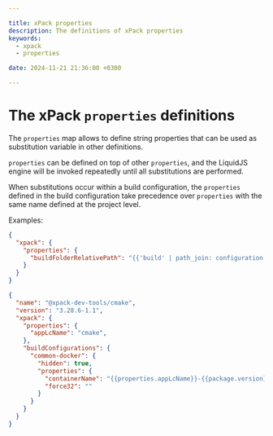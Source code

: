 ```yaml
---

title: xPack properties
description: The definitions of xPack properties
keywords:
  - xpack
  - properties

date: 2024-11-21 21:36:00 +0300

---
```


# The xPack `properties` definitions

The `properties` map allows to define string properties that can
be used as substitution variable in other definitions.

`properties` can be defined on top of other `properties`, and the LiquidJS
engine will be invoked repeatedly until all substitutions are performed.

When substitutions occur within a build configuration, the `properties`
defined in the build configuration take precedence over `properties`
with the same name defined at the project level.

Examples:

```json title="Project properties" {4}
{
  "xpack": {
    "properties": {
      "buildFolderRelativePath": "{{'build' | path_join: configuration.name | to_filename | downcase}}",
    }
  }
}
```

```json title="Build configuration properties" {6,12,13}
{
  "name": "@xpack-dev-tools/cmake",
  "version": "3.28.6-1.1",
  "xpack": {
    "properties": {
      "appLcName": "cmake",
    },
    "buildConfigurations": {
      "common-docker": {
        "hidden": true,
        "properties": {
          "containerName": "{{properties.appLcName}}-{{package.version}}-{{configuration.name}}",
          "force32": ""
        }
      }
    }
  }
}
```
